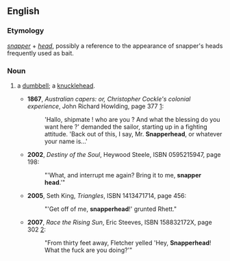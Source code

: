 ==English==

===Etymology===
''[[snapper]]'' + ''[[head]]'', possibly a reference to the appearance of snapper's heads frequently used as bait.

===Noun===
{{en-noun}}

# {{lb|en|slang}} a [[dumbbell]]; a [[knucklehead]].
#* '''1867''', ''Australian capers: or, Christopher Cockle's colonial experience'', John Richard Howlding, page 377 [http://books.google.com/books?id=CMsBAAAAQAAJ]:
#*: 'Hallo, shipmate ! who are you ? And what the blessing do you want here ?' demanded the sailor, starting up in a fighting attitude. 'Back out of this, I say, Mr. '''Snapperhead''', or whatever your name is...'
#* '''2002''', ''Destiny of the Soul'', Heywood Steele, ISBN 0595215947, page 198:
#*: "'What, and interrupt me again? Bring it to me, '''snapper head'''.'"
#* '''2005''', Seth King, ''Triangles'', ISBN 1413471714, page 456:
#*: "'Get off of me, '''snapperhead'''!' grunted Rhett."
#* '''2007''', ''Race the Rising Sun'', Eric Steeves, ISBN 158832172X, page 302 [http://books.google.com/books?id=qGDX7wnPaZAC]:
#*: "From thirty feet away, Fletcher yelled 'Hey, '''Snapperhead'''! What the fuck are you doing?'"